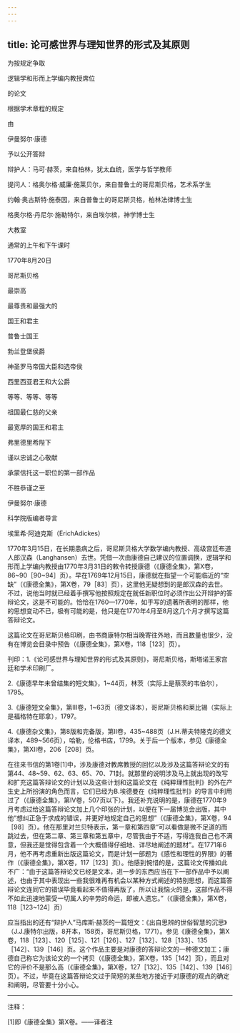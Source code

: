 ```yaml
---
---
---
```

title: 论可感世界与理知世界的形式及其原则
---




为按规定争取

逻辑学和形而上学编内教授席位

的论文

根据学术章程的规定

由

伊曼努尔·康德

予以公开答辩

辩护人：马可·赫茨，来自柏林，犹太血统，医学与哲学教师

提问人：格奥尔格·威廉·施莱贝尔，来自普鲁士的哥尼斯贝格，艺术系学生

约翰·奥古斯特·施泰因，来自普鲁士的哥尼斯贝格，柏林法律博士生

格奥尔格·丹尼尔·施勒特尔，来自埃尔槟，神学博士生

大教室

通常的上午和下午课时

1770年8月20日

哥尼斯贝格

最崇高

最尊贵和最强大的

国王和君主

普鲁士国王

勃兰登堡侯爵

神圣罗马帝国大臣和选帝侯

西里西亚君王和大公爵

等等、等等、等等

祖国最仁慈的父亲

最宽厚的国王和君主

弗里德里希陛下

谨以忠诚之心敬献

承蒙信托这一职位的第一部作品

不胜恭谨之至

伊曼努尔·康德





科学院版编者导言


埃里希·阿迪克斯（ErichAdickes）

1770年3月15日，在长期患病之后，哥尼斯贝格大学数学编内教授、高级宫廷布道人郎汉森（Langhansen）去世。凭借一次由康德自己建议的位置调换，逻辑学和形而上学编内教授由1770年3月31日的敕令转授康德（《康德全集》，第Ⅹ卷，86~90［90~94］页）。早在1769年12月15日，康德就在指望一个可能临近的“空缺”（《康德全集》，第Ⅹ卷，79［83］页），这里他无疑想到的是郎汉森的去世。不过，说他当时就已经着手撰写他按照规定在就任新职位时必须作出公开辩护的答辩论文，这是不可能的。恰恰在1760—1770年，如手写的遗著所表明的那样，他的思想变动不已，极有可能的是，他只是在1770年4月至8月这几个月才撰写这篇答辩论文。

这篇论文在哥尼斯贝格印刷，由书商康特尔相当晚寄往外地，而且数量也很少，没有在博览会目录中预告（《康德全集》，第Ⅹ卷，118［123］页）。

刊印：1.《论可感世界与理知世界的形式及其原则》，哥尼斯贝格，斯塔诺王家宫廷和学术印刷厂。

2.《康德早年未曾结集的短文集》，1~44页，林茨（实际上是蔡茨的韦伯尔），1795。

3.《康德短文全集》，第Ⅲ卷，1~63页（德文译本），哥尼斯贝格和莱比锡（实际上是福格特在耶拿），1797。

4.《康德杂文集》，第8版和完备版，第Ⅱ卷，435~488页（J.H.蒂夫特隆克的德文译本，489~566页），哈勒，伦格书店，1799。关于后一个版本，参见《康德全集》，第Ⅻ卷，206［208］页。

在往来书信的第1卷[1]中，涉及康德对教席教授的回忆以及涉及这篇答辩论文的有第44、48~59、62、63、65、70、71封。就那里的说明涉及马上就出现的改写和扩充这篇答辩论文的计划以及这些计划和这篇论文在《纯粹理性批判》的外在产生史上所扮演的角色而言，它们已经为B.埃德曼在《纯粹理性批判》的导言中利用过了（《康德全集》，第Ⅳ卷，507页以下）。我还补充说明的是，康德在1770年9月考虑过给这篇答辩论文加上几个印张的计划，以便在下一届博览会出版，其中他“想纠正急于求成的错误，并更好地规定自己的思想”（《康德全集》，第Ⅹ卷，94［98］页）。他在那里对兰贝特表示，第一章和第四章“可以看做是微不足道的而跳过去，但在第二章、第三章和第五章中，尽管我由于不适，写得连我自己也不满意，但我还是觉得包含着一个大概值得仔细地、详尽地阐述的题材”。在1771年6月，他不再考虑重新出版这篇论文，而是计划一部题为《感性和理性的界限》的著作（《康德全集》，第Ⅹ卷，117［123］页）。他感到惋惜的是，这篇论文传播如此不广：“由于这篇答辩论文已经是文本，进一步的东西应当在下一部作品中予以阐述，也由于其中表现出一些我很难再有机会以某种方式阐述的特别思想，而这篇答辩论文连同它的错误毕竟看起来不值得再版了，所以让我恼火的是，这部作品不得不如此迅速地蒙受一切属人的辛劳的命运，即被人遗忘。”（《康德全集》，第Ⅹ卷，118［123~124］页）

应当指出的还有“辩护人”马库斯·赫茨的一篇短文：《出自思辨的世俗智慧的沉思》（J.J.康特尔出版，8开本，158页，哥尼斯贝格，1771）。参见《康德全集》，第Ⅹ卷，118［123］、120［125］、121［126］、127［132］、128［133］、135［142］、139［146］页。这个作品主要是对康德的答辩论文的一种德文加工；康德自己称它为该论文的一个拷贝（《康德全集》，第Ⅹ卷，135［142］页），而且对它的评价不是那么高（《康德全集》，第Ⅹ卷，127［132］、135［142］、139［146］页）。不过，毕竟在这篇答辩论文过于简短的某些地方接近于对康德的观点的确定和阐明，尽管要十分小心。



***



注释：

[1]即《康德全集》第Ⅹ卷。——译者注